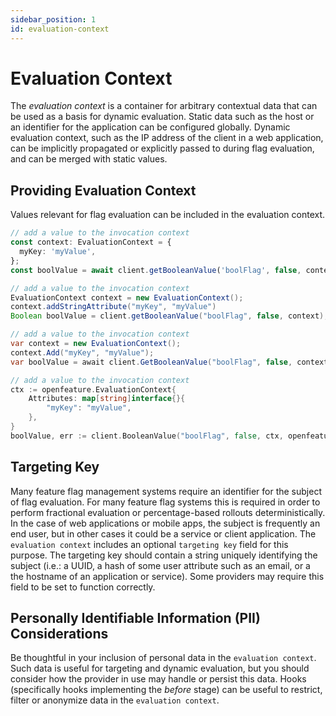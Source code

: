 ```yaml
---
sidebar_position: 1
id: evaluation-context
---
```



# Evaluation Context

The _evaluation context_ is a container for arbitrary contextual data that can be used as a basis for dynamic evaluation. Static data such as the host or an identifier for the application can be configured globally. Dynamic evaluation context, such as the IP address of the client in a web application, can be implicitly propagated or explicitly passed to during flag evaluation, and can be merged with static values.

## Providing Evaluation Context

<!-- TODO: add doc about evaluation context merging (global, client) once it's spec'd -->

Values relevant for flag evaluation can be included in the evaluation context.

<Tabs groupId="code">
<TabItem value="js" label="TypeScript">

```ts
// add a value to the invocation context
const context: EvaluationContext = {
  myKey: 'myValue',
};
const boolValue = await client.getBooleanValue('boolFlag', false, context);
```

</TabItem>
<TabItem value="java" label="Java">

```java
// add a value to the invocation context
EvaluationContext context = new EvaluationContext();
context.addStringAttribute("myKey", "myValue")
Boolean boolValue = client.getBooleanValue("boolFlag", false, context);
```

</TabItem>
<TabItem value="csharp" label="C#">

```csharp
// add a value to the invocation context
var context = new EvaluationContext();
context.Add("myKey", "myValue");
var boolValue = await client.GetBooleanValue("boolFlag", false, context);
```

</TabItem>
<TabItem value="go" label="Go">

```go
// add a value to the invocation context
ctx := openfeature.EvaluationContext{
    Attributes: map[string]interface{}{
        "myKey": "myValue",
    },
}
boolValue, err := client.BooleanValue("boolFlag", false, ctx, openfeature.EvaluationOptions{})
```

</TabItem>
</Tabs>

## Targeting Key

Many feature flag management systems require an identifier for the subject of flag evaluation. For many feature flag systems this is required in order to perform fractional evaluation or percentage-based rollouts deterministically. In the case of web applications or mobile apps, the subject is frequently an end user, but in other cases it could be a service or client application. The `evaluation context` includes an optional `targeting key` field for this purpose. The targeting key should contain a string uniquely identifying the subject (i.e.: a UUID, a hash of some user attribute such as an email, or a the hostname of an application or service). Some providers <!--TODO: add provider link -->may require this field to be set to function correctly.

## Personally Identifiable Information (PII) Considerations

Be thoughtful in your inclusion of personal data in the `evaluation context`. Such data is useful for targeting and dynamic evaluation, but you should consider how the provider <!--TODO: add provider link -->in use may handle or persist this data. Hooks (specifically hooks implementing the _before_ stage) can be useful to restrict, filter or anonymize data in the `evaluation context`.
